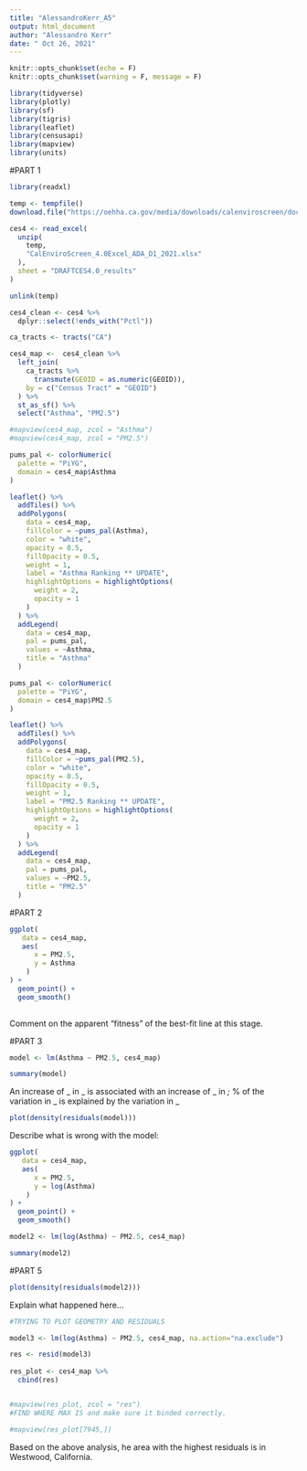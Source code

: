 ```yaml
---
title: "AlessandroKerr_A5"
output: html_document
author: "Alessandro Kerr"
date: " Oct 26, 2021"
---
```


```r
knitr::opts_chunk$set(echo = F)
knitr::opts_chunk$set(warning = F, message = F)
```

```r
library(tidyverse)
library(plotly)
library(sf)
library(tigris)
library(leaflet)
library(censusapi)
library(mapview)
library(units)
```


#PART 1

```r
library(readxl)

temp <- tempfile()
download.file("https://oehha.ca.gov/media/downloads/calenviroscreen/document/calenviroscreen40resultsdatadictionaryd12021.zip",destfile = temp)

ces4 <- read_excel(
  unzip(
    temp, 
    "CalEnviroScreen_4.0Excel_ADA_D1_2021.xlsx"
  ), 
  sheet = "DRAFTCES4.0_results"
)

unlink(temp)
```

```r
ces4_clean <- ces4 %>%
  dplyr::select(!ends_with("Pctl"))
```

```r
ca_tracts <- tracts("CA") 

ces4_map <-  ces4_clean %>%
  left_join(
    ca_tracts %>% 
      transmute(GEOID = as.numeric(GEOID)), 
    by = c("Census Tract" = "GEOID")
  ) %>%
  st_as_sf() %>% 
  select("Asthma", "PM2.5")

#mapview(ces4_map, zcol = "Asthma")
#mapview(ces4_map, zcol = "PM2.5")
```


```r
pums_pal <- colorNumeric(
  palette = "PiYG",
  domain = ces4_map$Asthma
)

leaflet() %>%
  addTiles() %>% 
  addPolygons(
    data = ces4_map,
    fillColor = ~pums_pal(Asthma),
    color = "white",
    opacity = 0.5,
    fillOpacity = 0.5,
    weight = 1,
    label = "Asthma Ranking ** UPDATE",
    highlightOptions = highlightOptions(
      weight = 2,
      opacity = 1
    )
  ) %>% 
  addLegend(
    data = ces4_map,
    pal = pums_pal,
    values = ~Asthma,
    title = "Asthma"
  )
```

```r
pums_pal <- colorNumeric(
  palette = "PiYG",
  domain = ces4_map$PM2.5
)

leaflet() %>%
  addTiles() %>% 
  addPolygons(
    data = ces4_map,
    fillColor = ~pums_pal(PM2.5),
    color = "white",
    opacity = 0.5,
    fillOpacity = 0.5,
    weight = 1,
    label = "PM2.5 Ranking ** UPDATE",
    highlightOptions = highlightOptions(
      weight = 2,
      opacity = 1
    )
  ) %>% 
  addLegend(
    data = ces4_map,
    pal = pums_pal,
    values = ~PM2.5,
    title = "PM2.5"
  )
```



#PART 2


```r
ggplot(
   data = ces4_map,
   aes(
      x = PM2.5,
      y = Asthma
    )
) +
  geom_point() +
  geom_smooth()
  
```


Comment on the apparent “fitness” of the best-fit line at this stage.

#PART 3

```r
model <- lm(Asthma ~ PM2.5, ces4_map)

summary(model)
```

An increase of _ in _ is associated with an increase of _ in _; _% of the variation in _ is explained by the variation in _


```r
plot(density(residuals(model)))
```

Describe what is wrong with the  model:

```r
ggplot(
   data = ces4_map,
   aes(
      x = PM2.5,
      y = log(Asthma)
    )
) +
  geom_point() +
  geom_smooth()
```

```r
model2 <- lm(log(Asthma) ~ PM2.5, ces4_map)

summary(model2)
```


#PART 5

```r
plot(density(residuals(model2)))
```

Explain what happened here...


```r

#TRYING TO PLOT GEOMETRY AND RESIDUALS

model3 <- lm(log(Asthma) ~ PM2.5, ces4_map, na.action="na.exclude")

res <- resid(model3)
  
res_plot <- ces4_map %>%
  cbind(res)


#mapview(res_plot, zcol = "res")
#FIND WHERE MAX IS and make sure it binded correctly.
```

```r
#mapview(res_plot[7945,])
```

Based on the above analysis, he area with the highest residuals is in Westwood, California. 